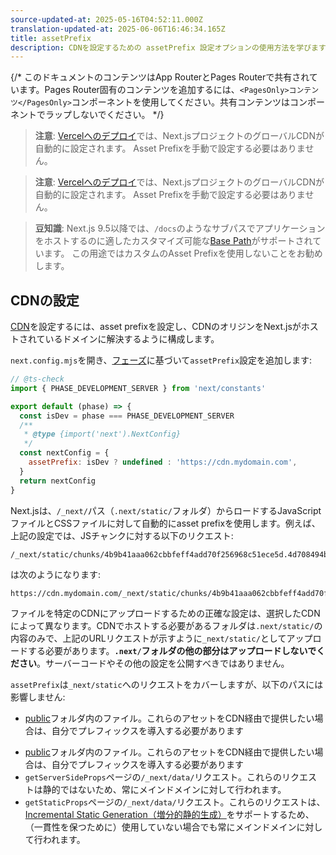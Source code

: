 ```yaml
---
source-updated-at: 2025-05-16T04:52:11.000Z
translation-updated-at: 2025-06-06T16:46:34.165Z
title: assetPrefix
description: CDNを設定するための assetPrefix 設定オプションの使用方法を学びます。
---
```


{/* このドキュメントのコンテンツはApp RouterとPages Routerで共有されています。Pages Router固有のコンテンツを追加するには、`<PagesOnly>コンテンツ</PagesOnly>`コンポーネントを使用してください。共有コンテンツはコンポーネントでラップしないでください。 */}

<AppOnly>

> **注意**: [Vercelへのデプロイ](/docs/app/building-your-application/deploying)では、Next.jsプロジェクトのグローバルCDNが自動的に設定されます。
> Asset Prefixを手動で設定する必要はありません。

</AppOnly>

<PagesOnly>

> **注意**: [Vercelへのデプロイ](/docs/pages/building-your-application/deploying)では、Next.jsプロジェクトのグローバルCDNが自動的に設定されます。
> Asset Prefixを手動で設定する必要はありません。

</PagesOnly>

> **豆知識**: Next.js 9.5以降では、`/docs`のようなサブパスでアプリケーションをホストするのに適したカスタマイズ可能な[Base Path](/docs/app/api-reference/next-config-js/basePath)がサポートされています。
> この用途ではカスタムのAsset Prefixを使用しないことをお勧めします。

## CDNの設定

[CDN](https://ja.wikipedia.org/wiki/%E3%82%B3%E3%83%B3%E3%83%86%E3%83%B3%E3%83%84%E3%83%87%E3%83%AA%E3%83%90%E3%83%AA%E3%83%8D%E3%83%83%E3%83%88%E3%83%AF%E3%83%BC%E3%82%AF)を設定するには、asset prefixを設定し、CDNのオリジンをNext.jsがホストされているドメインに解決するように構成します。

`next.config.mjs`を開き、[フェーズ](/docs/app/api-reference/next-config-js#async-configuration)に基づいて`assetPrefix`設定を追加します:

```js filename="next.config.mjs"
// @ts-check
import { PHASE_DEVELOPMENT_SERVER } from 'next/constants'

export default (phase) => {
  const isDev = phase === PHASE_DEVELOPMENT_SERVER
  /**
   * @type {import('next').NextConfig}
   */
  const nextConfig = {
    assetPrefix: isDev ? undefined : 'https://cdn.mydomain.com',
  }
  return nextConfig
}
```

Next.jsは、`/_next/`パス（`.next/static/`フォルダ）からロードするJavaScriptファイルとCSSファイルに対して自動的にasset prefixを使用します。例えば、上記の設定では、JSチャンクに対する以下のリクエスト:

```
/_next/static/chunks/4b9b41aaa062cbbfeff4add70f256968c51ece5d.4d708494b3aed70c04f0.js
```

は次のようになります:

```
https://cdn.mydomain.com/_next/static/chunks/4b9b41aaa062cbbfeff4add70f256968c51ece5d.4d708494b3aed70c04f0.js
```

ファイルを特定のCDNにアップロードするための正確な設定は、選択したCDNによって異なります。CDNでホストする必要があるフォルダは`.next/static/`の内容のみで、上記のURLリクエストが示すように`_next/static/`としてアップロードする必要があります。**`.next/`フォルダの他の部分はアップロードしないでください**。サーバーコードやその他の設定を公開すべきではありません。

`assetPrefix`は`_next/static`へのリクエストをカバーしますが、以下のパスには影響しません:

<AppOnly>

- [public](/docs/app/building-your-application/optimizing/static-assets)フォルダ内のファイル。これらのアセットをCDN経由で提供したい場合は、自分でプレフィックスを導入する必要があります

</AppOnly>

<PagesOnly>

- [public](/docs/pages/building-your-application/optimizing/static-assets)フォルダ内のファイル。これらのアセットをCDN経由で提供したい場合は、自分でプレフィックスを導入する必要があります
- `getServerSideProps`ページの`/_next/data/`リクエスト。これらのリクエストは静的ではないため、常にメインドメインに対して行われます。
- `getStaticProps`ページの`/_next/data/`リクエスト。これらのリクエストは、[Incremental Static Generation（増分的静的生成）](/docs/pages/building-your-application/data-fetching/incremental-static-regeneration)をサポートするため、（一貫性を保つために）使用していない場合でも常にメインドメインに対して行われます。

</PagesOnly>